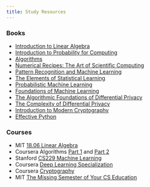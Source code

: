 ```yaml
---
title: Study Resources
---
```


### Books

-   [Introduction to Linear Algebra](https://math.mit.edu/~gs/linearalgebra/ila6/indexila6.html)
-   [Introduction to Probability for Computing](https://www.cs.cmu.edu/~harchol/Probability/book.html)
-   [Algorithms](https://algs4.cs.princeton.edu)
-   [Numerical Recipes: The Art of Scientific Computing](https://numerical.recipes/book.html)
-   [Pattern Recognition and Machine Learning](https://www.microsoft.com/en-us/research/people/cmbishop/prml-book/)
-   [The Elements of Statistical Learning](https://hastie.su.domains/ElemStatLearn/)
-   [Probabilistic Machine Learning](https://github.com/probml/pml-book)
-   [Foundations of Machine Learning](https://cs.nyu.edu/~mohri/mlbook/)
-   [The Algorithmic Foundations of Differential Privacy](https://www.cis.upenn.edu/~aaroth/Papers/privacybook.pdf)
-   [The Complexity of Differential Privacy](https://scholar.harvard.edu/files/salil/files/manuscript_2017.pdf)
-   [Introduction to Modern Cryptography](https://www.cs.umd.edu/~jkatz/imc.html)
-   [Effective Python](https://effectivepython.com)

### Courses

-   MIT [18.06 Linear Algebra](https://ocw.mit.edu/courses/18-06sc-linear-algebra-fall-2011/pages/resource-index/)
-   Coursera Algorithms [Part 1](https://www.coursera.org/learn/algorithms-part1) and [Part 2](https://www.coursera.org/learn/algorithms-part2)
-   Stanford [CS229 Machine Learning](https://cs229.stanford.edu)
-   Coursera [Deep Learning Specialization](https://www.coursera.org/specializations/deep-learning)
-   Coursera [Cryptography](https://www.coursera.org/learn/cryptography)
-   MIT [The Missing Semester of Your CS Education](https://missing.csail.mit.edu/)